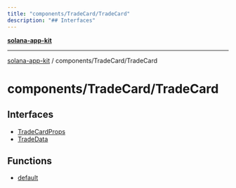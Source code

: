 ```yaml
---
title: "components/TradeCard/TradeCard"
description: "## Interfaces"
---
```


[**solana-app-kit**](../../../README.mdx)

***

[solana-app-kit](../../../README.mdx) / components/TradeCard/TradeCard

# components/TradeCard/TradeCard

## Interfaces

- [TradeCardProps](interfaces/TradeCardProps.mdx)
- [TradeData](interfaces/TradeData.mdx)

## Functions

- [default](functions/default.mdx)
